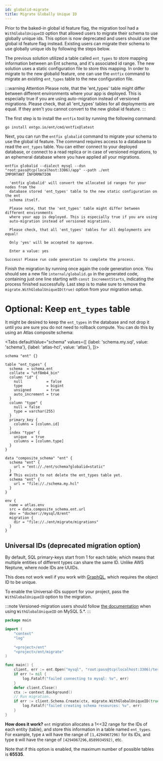 ```yaml
---
id: globalid-migrate
title: Migrate Globally Unique ID
---
```



Prior to the baked-in global id feature flag, the migration tool had a `WithGlobalUniqueID` option that allowed users to 
migrate their schema to use globally unique ids. This option is now deprecated and users should use the global id 
feature flag instead. Existing users can migrate their schema to use globally unique ids by following the steps below.

The previous solution utilized a table called `ent_types` to store mapping information between an Ent schema, and it's
associated id range. The new solution uses a static configuration file to store this mapping. In order to migrate to the
new globalid feature, one can use the `entfix` command to migrate an existing `ent_types` table to the new configuration 
file.

:::warning Attention
Please note, that the 'ent_types' table might differ between different environments where your app is deployed. This is 
especially true if you are using auto-migration instead of versioned migrations. Please check, that all 'ent_types' 
tables for all deployments are equal. If they aren't you cannot convert to the new global id feature. 
:::

The first step is to install the `entfix` tool by running the following command:

```shell
go install entgo.io/ent/cmd/entfix@latest
```

Next, you can run the `entfix globalid` command to migrate your schema to use the global id feature. The command 
requires access to a database to read the `ent_types` table. You can either connect to your deployed database, or 
connect to a read replica or in case of versioned migrations, to an ephemeral database where you have applied all your 
migrations.

```shell
entfix globalid --dialect mysql --dsn "root:pass@tcp(localhost:3306)/app" --path ./ent
IMPORTANT INFORMATION

  'entfix globalid' will convert the allocated id ranges for your nodes from the 
  database stored 'ent_types' table to the new static configuration on the ent 
  schema itself.

  Please note, that the 'ent_types' table might differ between different environments 
  where your app is deployed. This is especially true if you are using 
  auto-migration instead of versioned migrations.

  Please check, that all 'ent_types' tables for all deployments are equal!

  Only 'yes' will be accepted to approve.

  Enter a value: yes

Success! Please run code generation to complete the process.
```

Finish the migration by running once again the code generation once. You should see a new file `internal/globalid.go` 
in the generated code, containing just one line starting with `const IncrementStarts`, indicating the process finished 
successfully. Last step is to make sure to remove the `migrate.WithGlobalUniqueID(true)` option from your migration 
setup.

# Optional: Keep `ent_types` table

It might be desired to keep the `ent_types` in the database and not drop it until you are sure you do not need to 
rollback compute. You can do this by using an Atlas composite schema:

<Tabs
defaultValue="schema"
values={[
{label: 'schema.my.sql', value: 'schema'},
{label: 'atlas-hcl', value: 'atlas'},
]}>
<TabItem value="schema">

```hcl
schema "ent" {}

table "ent_types" {
  schema  = schema.ent
  collate = "utf8mb4_bin"
  column "id" {
    null           = false
    type           = bigint
    unsigned       = true
    auto_increment = true
  }
  column "type" {
    null = false
    type = varchar(255)
  }
  primary_key {
    columns = [column.id]
  }
  index "type" {
    unique  = true
    columns = [column.type]
  }
}
```

</TabItem>
<TabItem value="atlas">

```hcl
data "composite_schema" "ent" {
  schema "ent" {
    url = "ent://./ent/schema?globalid=static"
  }
  # This exists to not delete the ent_types table yet.
  schema "ent" {
    url = "file://./schema.my.hcl"
  }
}

env {
  name = atlas.env
  src = data.composite_schema.ent.url
  dev = "docker://mysql/8/ent"
  migration {
    dir = "file://./ent/migrate/migrations"
  }
}
```

</TabItem>
</Tabs>

## Universal IDs (deprecated migration option)

By default, SQL primary-keys start from 1 for each table; which means that multiple entities of different types
can share the same ID. Unlike AWS Neptune, where node IDs are UUIDs.

This does not work well if you work with [GraphQL](https://graphql.org/learn/schema/#scalar-types), which requires the object ID to be unique.

To enable the Universal-IDs support for your project, pass the `WithGlobalUniqueID` option to the migration.

:::note
Versioned-migration users should follow [the documentation](versioned-migrations.mdx#a-word-on-global-unique-ids)
when using `WithGlobalUniqueID` on MySQL 5.*.
:::

```go
package main

import (
	"context"
	"log"
	
	"<project>/ent"
	"<project>/ent/migrate"
)

func main() {
	client, err := ent.Open("mysql", "root:pass@tcp(localhost:3306)/test")
	if err != nil {
		log.Fatalf("failed connecting to mysql: %v", err)
	}
	defer client.Close()
	ctx := context.Background()
	// Run migration.
	if err := client.Schema.Create(ctx, migrate.WithGlobalUniqueID(true)); err != nil {
		log.Fatalf("failed creating schema resources: %v", err)
	}
}
```

**How does it work?** `ent` migration allocates a 1<<32 range for the IDs of each entity (table),
and store this information in a table named `ent_types`. For example, type `A` will have the range
of `[1,4294967296)` for its IDs, and type `B` will have the range of `[4294967296,8589934592)`, etc.

Note that if this option is enabled, the maximum number of possible tables is **65535**. 
